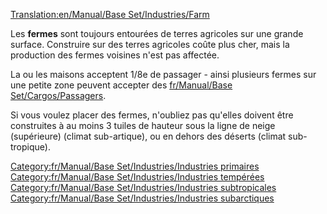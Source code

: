 [[Translation:en/Manual/Base Set/Industries/Farm]]

{{fr/Incomplet}}

{{fr/Manual/Base Set/Industries/Ferme
|image=en/Manual/Base Set/Industries/Farm.png
|caption=Tempéré
|image2=en/Manual/Base Set/Industries/Arctic&Tropic Farm.png
|caption2=Subarctique & Subtropical
|climats=[[fr/Manual/Climat#tempere|Tempéré]], [[fr/Manual/Climat#subarctique|Subarctique]], [[fr/Manual/Climat#subtropical|Subtropical]]
|accepte=Rien
|produit=[[fr/Manual/Base Set/Cargos/Céréales|Céréales]], [[fr/Manual/Base Set/Cargos/Bétail|Bétail]], [[fr/Manual/Base Set/Cargos/Blé|Blé]], [[fr/Manual/Base Set/Cargos/Maïs|Maïs]] (climat subtropical seulement)
}}

Les '''fermes''' sont toujours entourées de terres agricoles sur une grande surface. Construire sur des terres agricoles coûte plus cher, mais la production des fermes voisines n'est pas affectée.

La ou les maisons acceptent 1/8e de passager - ainsi plusieurs fermes sur une petite zone peuvent accepter des [[fr/Manual/Base Set/Cargos/Passagers]].

Si vous voulez placer des fermes, n'oubliez pas qu'elles doivent être construites à au moins 3 tuiles de hauteur sous la ligne de neige (supérieure) (climat sub-artique), ou en dehors des déserts (climat sub-tropique).

{{fr/Manual/Base Set/Industries/Navbox Industries}}

[[Category:fr/Manual/Base Set/Industries/Industries primaires]]
[[Category:fr/Manual/Base Set/Industries/Industries tempérées]]
[[Category:fr/Manual/Base Set/Industries/Industries subtropicales]]
[[Category:fr/Manual/Base Set/Industries/Industries subarctiques]]